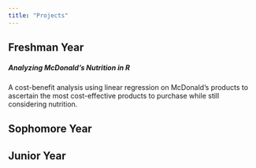 ```yaml
---
title: "Projects"
---
```


## Freshman Year

##### Analyzing McDonald's Nutrition in R 

A cost-benefit analysis using linear regression on McDonald's products to ascertain the most cost-effective products to purchase while still considering nutrition.

## Sophomore Year

## Junior Year
